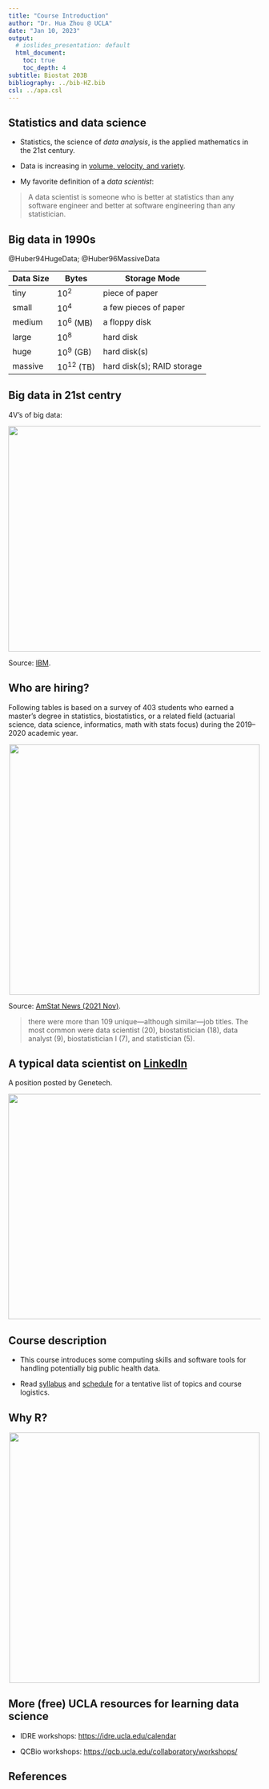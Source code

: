 ```yaml
---
title: "Course Introduction"
author: "Dr. Hua Zhou @ UCLA"
date: "Jan 10, 2023"
output:
  # ioslides_presentation: default
  html_document:
    toc: true
    toc_depth: 4  
subtitle: Biostat 203B
bibliography: ../bib-HZ.bib
csl: ../apa.csl
---
```


## Statistics and data science

- Statistics, the science of _data analysis_, is the applied mathematics in the 21st century.

- Data is increasing in [volume, velocity, and variety](http://www.forbes.com/sites/oreillymedia/2012/01/19/volume-velocity-variety-what-you-need-to-know-about-big-data/).

- My favorite definition of a _data scientist_:

> A data scientist is someone who is better at statistics than any software engineer and better at software engineering than any statistician.

## Big data in 1990s

@Huber94HugeData; @Huber96MassiveData

| Data Size | Bytes          | Storage Mode               |
|-----------|----------------|----------------------------|
| tiny      | $10^2$         | piece of paper             |
| small     | $10^4$         | a few pieces of paper      |
| medium    | $10^6$ (MB)    | a floppy disk              |
| large     | $10^8$         | hard disk                  |
| huge      | $10^9$ (GB)    | hard disk(s)               |
| massive   | $10^{12}$ (TB) | hard disk(s); RAID storage |

## Big data in 21st centry

4V's of big data:

<p align="center">
  <img src="./4-Vs-of-big-data.jpg" height="450" width="700">
</p>
Source: [IBM](http://www.ibmbigdatahub.com/infographic/four-vs-big-data).

## Who are hiring?

Following tables is based on a survey of 403 students who earned a master’s degree in statistics, biostatistics, or a related field (actuarial science, data science, informatics, math with stats focus) during the
2019–2020 academic year. 

<p align="center">
  <img src="./ms-employment-sector.png" width="500">
</p>

Source: [AmStat News (2021 Nov)](https://magazine.amstat.org/wp-content/uploads/2021/11/AmstatNewsNov2021-updated.pdf).

> there were more than 109 unique—although similar—job titles. The most
common were data scientist (20), biostatistician
(18), data analyst (9), biostatistician I (7), and
statistician (5). 

## A typical data scientist on [LinkedIn](http://linkedin.com)

A position posted by Genetech.
<p align="center">
  <img src="./genetech.png" height="450" width="700">
</p>

## Course description

- This course introduces some computing skills and software tools for handling potentially big public health data.

- Read [syllabus](https://ucla-biostat-203b.github.io/2023winter/syllabus/syllabus.html) and [schedule](https://ucla-biostat-203b.github.io/2023winter/schedule/schedule.html) for a tentative list of topics and course logistics.

## Why R?

<p align="center">
  <img src="./ms-employment-software.png" width="500">
</p>

## More (free) UCLA resources for learning data science

- IDRE workshops: <https://idre.ucla.edu/calendar>  

- QCBio workshops: <https://qcb.ucla.edu/collaboratory/workshops/>

## References
